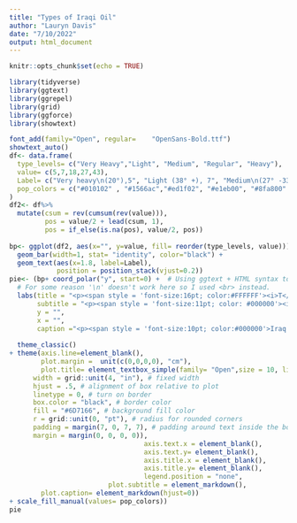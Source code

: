 ```yaml
---
title: "Types of Iraqi Oil"
author: "Lauryn Davis"
date: "7/10/2022"
output: html_document
---
```


```r
knitr::opts_chunk$set(echo = TRUE)
```
```r
library(tidyverse)
library(ggtext)
library(ggrepel)
library(grid)
library(ggforce)
library(showtext)

```

```r
font_add(family="Open", regular= 	"OpenSans-Bold.ttf")
showtext_auto()
df<- data.frame(
  type_levels= c("Very Heavy","Light", "Medium", "Regular", "Heavy"),
  value= c(5,7,18,27,43), 
  Label= c("Very heavy\n(20°),5", "Light (38° +), 7", "Medium\n(27° -33°),\n18", "Regular (34° -37°),\n27", "Heavy (20° -26°),\n43"),
  pop_colors = c("#010102" , "#1566ac","#ed1f02", "#e1eb00", "#8fa800" )
)
df2<- df%>%
  mutate(csum = rev(cumsum(rev(value))), 
         pos = value/2 + lead(csum, 1),
         pos = if_else(is.na(pos), value/2, pos))
  
bp<- ggplot(df2, aes(x="", y=value, fill= reorder(type_levels, value)))+ 
  geom_bar(width=1, stat= "identity", color="black") +
  geom_text(aes(x=1.8, label=Label),
            position = position_stack(vjust=0.2))
pie<- (bp+ coord_polar("y", start=0) +  # Using ggtext + HTML syntax to color text
  # For some reason '\n' doesn't work here so I used <br> instead.
  labs(title = "<p><span style = 'font-size:16pt; color:#FFFFFF'><i>T</span><span style = 'font-size:11pt; color:#FFFFFF'>YPES</span><span style = 'font-size:16pt; color:#FFFFFF'> O</span><span style = 'font-size:11pt; color:#FFFFFF'>F</span><span style = 'font-size:16pt; color:#FFFFFF'> I</span><span style = 'font-size:11pt; color:#FFFFFF'>RAQI</span><span style = 'font-size:16pt; color:#FFFFFF'> O</span><span style = 'font-size:11pt; color:#FFFFFF'>IL<sup>a</sup></span></p>",
       subtitle = "<p><span style = 'font-size:11pt; color: #000000'><i>Percent</p><p></p><p><span style = 'font-size:11pt; color:#0c64a4'>Numbers in Parenthesis are American</p><p><span style= 'font-size 11pt; color: #0c64a4'> Petroleum Institute (API) degrees gravity.<sup>b</sup></span></p>",
       y = "",
       x = "",
       caption ="<p><span style = 'font-size:10pt; color:#000000'>Iraq markets two crude blends: 60 percent</p><p><span style = 'font-size:10pt; color:#000000'>of exports is Basrah Light (34.4° API) and</p><p><span style = 'font-size:10pt; color:#000000'>40 percent is Kirkuk(37° API).</p><p><span style = 'font-size:10pt; color:#000000'>API gravity is a measure of crude oil density,</p><p><span style = 'font-size:10pt; color:#000000'>with higher numbers denoting lighter, more</p><p><span style = 'font-size:10pt; color:#000000'>valuable crude oil</p></span>")+
       
  theme_classic()
+ theme(axis.line=element_blank(),
        plot.margin =  unit(c(0,0,0,0), "cm"),
        plot.title= element_textbox_simple(family= "Open",size = 10, lineheight = 2, 
      width = grid::unit(4, "in"), # fixed width
      hjust = .5, # alignment of box relative to plot
      linetype = 0, # turn on border
      box.color = "black", # border color
      fill = "#6D7166", # background fill color
      r = grid::unit(0, "pt"), # radius for rounded corners
      padding = margin(7, 0, 7, 7), # padding around text inside the box
      margin = margin(0, 0, 0, 0)),
                                  axis.text.x = element_blank(),
                                  axis.text.y= element_blank(),
                                  axis.title.x = element_blank(),
                                  axis.title.y= element_blank(),
                                  legend.position = "none",
                         plot.subtitle = element_markdown(),
        plot.caption= element_markdown(hjust=0))
+ scale_fill_manual(values= pop_colors))
pie
  
  
```



